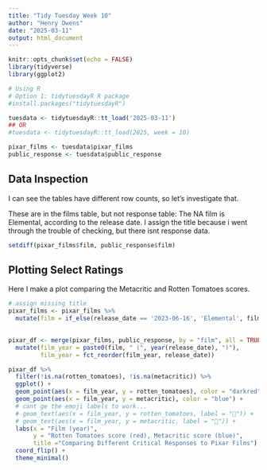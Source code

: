 ```yaml
---
title: "Tidy Tuesday Week 10"
author: "Henry Owens"
date: "2025-03-11"
output: html_document
---
```


```r
knitr::opts_chunk$set(echo = FALSE)
library(tidyverse)
library(ggplot2)
```

```r
# Using R
# Option 1: tidytuesdayR R package 
#install.packages("tidytuesdayR")

tuesdata <- tidytuesdayR::tt_load('2025-03-11')
## OR
#tuesdata <- tidytuesdayR::tt_load(2025, week = 10)

pixar_films <- tuesdata$pixar_films
public_response <- tuesdata$public_response
```
## Data Inspection
I can see the tables have different row counts, so let's investigate that.

These are in the films table, but not response table:
The NA film is Elemental, according to the release date. I assign the title because i went through the trouble of checking, but there isnt response data.  

```r
setdiff(pixar_films$film, public_response$film)
```

## Plotting Select Ratings

Here I make a plot comparing the Metacritic and Rotten Tomatoes scores.   
```r
# assign missing title
pixar_films <- pixar_films %>% 
  mutate(film = if_else(release_date == '2023-06-16', 'Elemental', film))
         

pixar_df <- merge(pixar_films, public_response, by = "film", all = TRUE) %>% 
  mutate(film_year = paste0(film, " (", year(release_date), ")"),
         film_year = fct_reorder(film_year, release_date))

pixar_df %>% 
  filter(!is.na(rotten_tomatoes), !is.na(metacritic)) %>% 
  ggplot() +
  geom_point(aes(x = film_year, y = rotten_tomatoes), color = "darkred") +
  geom_point(aes(x = film_year, y = metacritic), color = "blue") +
  # cant ge the emoji labels to work...
  # geom_text(aes(x = film_year, y = rotten_tomatoes, label = "🍅")) +
  # geom_text(aes(x = film_year, y = metacritic, label = "🎥")) +
  labs(x = "Film (year)", 
       y = "Rotten Tomatoes score (red), Metacritic score (blue)",
       title ="Comparing Different Critical Responses to Pixar Films") +
  coord_flip() +
  theme_minimal()
```





